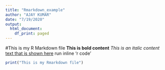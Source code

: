 ```yaml
---
title: "Rmarkdown_example"
author: "AJAY KUMAR"
date: "7/19/2020"
output:
  html_document:
    df_print: paged
---
```


#This is my R Markdown file
**This is bold content**
*This is an italic content*
[text that is shown here](https://google.com)
run inline 'r code'
```r
print("This is my Rmarkdown file")
```

 